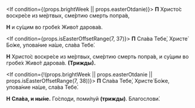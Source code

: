 
<If condition={(props.brightWeek || props.easterOtdanie)}>
  **П** Христо́с воскре́се из ме́ртвых, сме́ртию смерть попра́в, 

  **Н** и су́щим во гробе́х Живо́т дарова́в.
</If>

<If condition={props.isEasterOffsetRange(7, 37)}>
  **П** Сла́ва Тебе́, Христе́ Бо́же, упова́ние на́ше, сла́ва Тебе́.

  **Н** Христо́с воскре́се из ме́ртвых, сме́ртию смерть попра́в, и су́щим во гробе́х Живо́т дарова́в. **(Трижды).**
</If>


<If condition={!(props.brightWeek || props.easterOtdanie || props.isEasterOffsetRange(7, 38))}>
  **П** Сла́ва Тебе́, Христе́ Бо́же, упова́ние на́ше, сла́ва Тебе́.

  **Н** **Сла́ва, и ны́не.** Го́споди, поми́луй **(трижды)**. Благослови́.
</If>

